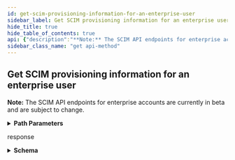 ```yaml
---
id: get-scim-provisioning-information-for-an-enterprise-user
sidebar_label: Get SCIM provisioning information for an enterprise user
hide_title: true
hide_table_of_contents: true
api: {"description":"**Note:** The SCIM API endpoints for enterprise accounts are currently in beta and are subject to change.","externalDocs":{"description":"API method documentation","url":"https://docs.github.com/rest/reference/enterprise-admin#get-scim-provisioning-information-for-an-enterprise-user"},"operationId":"enterprise-admin/get-provisioning-information-for-enterprise-user","parameters":[{"description":"The slug version of the enterprise name. You can also substitute this value with the enterprise id.","in":"path","name":"enterprise","required":true,"schema":{"type":"string"}},{"description":"scim_user_id parameter","in":"path","name":"scim_user_id","required":true,"schema":{"type":"string"}}],"responses":{"200":{"content":{"application/json":{"examples":{"default":{"value":{"active":true,"emails":[{"primary":true,"type":"work","value":"mona.octocat@okta.example.com"}],"externalId":"00dowz5dr9oSfDFRA0h7","groups":[{"value":"468dd3fa-a1d6-11ea-9031-15a1f0d7811d"}],"id":"92b58aaa-a1d6-11ea-8227-b9ce9e023ccc","meta":{"created":"2017-03-09T21:11:13.000Z","lastModified":"2017-03-09T21:11:13.000Z","location":"https://api.github.com/scim/v2/enterprises/octo-corp/Users/92b58aaa-a1d6-11ea-8227-b9ce9e023ccc","resourceType":"User"},"name":{"familyName":"Octocat","givenName":"Mona"},"schemas":["urn:ietf:params:scim:schemas:core:2.0:User"],"userName":"mona.octocat@okta.example.com"}}},"schema":{"properties":{"active":{"type":"boolean"},"emails":{"items":{"properties":{"primary":{"type":"boolean"},"type":{"type":"string"},"value":{"type":"string"}},"type":"object"},"type":"array"},"externalId":{"type":"string"},"groups":{"items":{"properties":{"value":{"type":"string"}},"type":"object"},"type":"array"},"id":{"type":"string"},"meta":{"properties":{"created":{"type":"string"},"lastModified":{"type":"string"},"location":{"type":"string"},"resourceType":{"type":"string"}},"type":"object"},"name":{"properties":{"familyName":{"type":"string"},"givenName":{"type":"string"}},"type":"object"},"schemas":{"items":{"type":"string"},"type":"array"},"userName":{"type":"string"}},"required":["schemas","id"],"type":"object"}}},"description":"response"}},"tags":["enterprise-admin"],"x-github":{"category":"enterprise-admin","enabledForGitHubApps":true,"githubCloudOnly":true,"previews":[],"subcategory":"scim"},"method":"get","path":"/scim/v2/enterprises/{enterprise}/Users/{scim_user_id}","servers":[{"url":"https://api.github.com"}],"info":{"contact":{"name":"Support","url":"https://support.github.com/contact"},"description":"GitHub's v3 REST API.","license":{"name":"MIT","url":"https://spdx.org/licenses/MIT"},"termsOfService":"https://docs.github.com/articles/github-terms-of-service","title":"GitHub v3 REST API","version":"1.1.4","x-apisguru-categories":["collaboration","developer_tools"],"x-logo":{"url":"https://twitter.com/github/profile_image?size=original"},"x-origin":[{"format":"openapi","url":"https://raw.githubusercontent.com/github/rest-api-description/main/descriptions/api.github.com/api.github.com.json","version":"3.0"}],"x-providerName":"github.com"},"postman":{"name":"Get SCIM provisioning information for an enterprise user","description":{"content":"**Note:** The SCIM API endpoints for enterprise accounts are currently in beta and are subject to change.","type":"text/plain"},"url":{"path":["scim","v2","enterprises",":enterprise","Users",":scim_user_id"],"host":["{{baseUrl}}"],"query":[],"variable":[{"disabled":false,"description":{"content":"(Required) The slug version of the enterprise name. You can also substitute this value with the enterprise id.","type":"text/plain"},"type":"any","value":"","key":"enterprise"},{"disabled":false,"description":{"content":"(Required) scim_user_id parameter","type":"text/plain"},"type":"any","value":"","key":"scim_user_id"}]},"header":[{"key":"Accept","value":"application/json"}],"method":"GET"}}
sidebar_class_name: "get api-method"
---
```



## Get SCIM provisioning information for an enterprise user



**Note:** The SCIM API endpoints for enterprise accounts are currently in beta and are subject to change.

<details style={{"marginBottom":"1rem"}}><summary style={{}}><strong>Path Parameters</strong></summary><div><ul><ParamsItem className={"paramsItem"} param={{"description":"The slug version of the enterprise name. You can also substitute this value with the enterprise id.","in":"path","name":"enterprise","required":true,"schema":{"type":"string"}}}></ParamsItem><ParamsItem className={"paramsItem"} param={{"description":"scim_user_id parameter","in":"path","name":"scim_user_id","required":true,"schema":{"type":"string"}}}></ParamsItem></ul></div></details><div><ApiTabs><TabItem label={"200"} value={"200"}><div>

response

</div><div><details style={{}}><summary style={{"textAlign":"left"}}><strong>Schema</strong></summary><div style={{"textAlign":"left","marginLeft":"1rem"}}></div><ul style={{"marginLeft":"1rem"}}><SchemaItem collapsible={false} name={"active"} required={false} schemaDescription={undefined} schemaName={"boolean"} qualifierMessage={undefined}></SchemaItem><SchemaItem collapsible={true} className={"schemaItem"}><details style={{}}><summary style={{}}><strong>emails</strong><span style={{"opacity":"0.6"}}> object[]</span></summary><div style={{"marginLeft":"1rem"}}><ul><SchemaItem collapsible={false} name={"primary"} required={false} schemaDescription={undefined} schemaName={"boolean"} qualifierMessage={undefined}></SchemaItem><SchemaItem collapsible={false} name={"type"} required={false} schemaDescription={undefined} schemaName={"string"} qualifierMessage={undefined}></SchemaItem><SchemaItem collapsible={false} name={"value"} required={false} schemaDescription={undefined} schemaName={"string"} qualifierMessage={undefined}></SchemaItem></ul></div></details></SchemaItem><SchemaItem collapsible={false} name={"externalId"} required={false} schemaDescription={undefined} schemaName={"string"} qualifierMessage={undefined}></SchemaItem><SchemaItem collapsible={true} className={"schemaItem"}><details style={{}}><summary style={{}}><strong>groups</strong><span style={{"opacity":"0.6"}}> object[]</span></summary><div style={{"marginLeft":"1rem"}}><ul><SchemaItem collapsible={false} name={"value"} required={false} schemaDescription={undefined} schemaName={"string"} qualifierMessage={undefined}></SchemaItem></ul></div></details></SchemaItem><SchemaItem collapsible={false} name={"id"} required={true} schemaDescription={undefined} schemaName={"string"} qualifierMessage={undefined}></SchemaItem><SchemaItem collapsible={true} className={"schemaItem"}><details style={{}}><summary style={{}}><strong>meta</strong><span style={{"opacity":"0.6"}}> object</span></summary><div style={{"marginLeft":"1rem"}}><ul><SchemaItem collapsible={false} name={"created"} required={false} schemaDescription={undefined} schemaName={"string"} qualifierMessage={undefined}></SchemaItem><SchemaItem collapsible={false} name={"lastModified"} required={false} schemaDescription={undefined} schemaName={"string"} qualifierMessage={undefined}></SchemaItem><SchemaItem collapsible={false} name={"location"} required={false} schemaDescription={undefined} schemaName={"string"} qualifierMessage={undefined}></SchemaItem><SchemaItem collapsible={false} name={"resourceType"} required={false} schemaDescription={undefined} schemaName={"string"} qualifierMessage={undefined}></SchemaItem></ul></div></details></SchemaItem><SchemaItem collapsible={true} className={"schemaItem"}><details style={{}}><summary style={{}}><strong>name</strong><span style={{"opacity":"0.6"}}> object</span></summary><div style={{"marginLeft":"1rem"}}><ul><SchemaItem collapsible={false} name={"familyName"} required={false} schemaDescription={undefined} schemaName={"string"} qualifierMessage={undefined}></SchemaItem><SchemaItem collapsible={false} name={"givenName"} required={false} schemaDescription={undefined} schemaName={"string"} qualifierMessage={undefined}></SchemaItem></ul></div></details></SchemaItem><SchemaItem collapsible={false} name={"schemas"} required={true} schemaDescription={undefined} schemaName={"string[]"} qualifierMessage={undefined}></SchemaItem><SchemaItem collapsible={false} name={"userName"} required={false} schemaDescription={undefined} schemaName={"string"} qualifierMessage={undefined}></SchemaItem></ul></details></div></TabItem></ApiTabs></div>
      